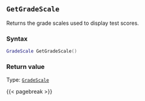 ## `GetGradeScale`

Returns the grade scales\index{grade scales} used to display test scores.

### Syntax {-}

``` .lua
GradeScale GetGradeScale()
```


### Return value {-}

Type: [`GradeScale`](#gradescale)


{{< pagebreak >}}